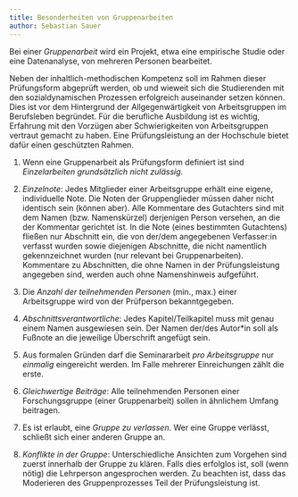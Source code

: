 ```yaml
---
title: Besonderheiten von Gruppenarbeiten
author: Sebastian Sauer
---
```





Bei einer *Gruppenarbeit* wird ein Projekt, etwa eine empirische Studie oder eine Datenanalyse, von mehreren Personen bearbeitet.

Neben der inhaltlich-methodischen Kompetenz soll im Rahmen dieser Prüfungsform abgeprüft werden, ob und wieweit sich die Studierenden mit den sozialdynamischen Prozessen erfolgreich auseinander setzen können. Dies ist vor dem Hintergrund der Allgegenwärtigkeit von Arbeitsgruppen im Berufsleben begründet. Für die berufliche Ausbildung ist es wichtig, Erfahrung mit den Vorzügen aber Schwierigkeiten von Arbeitsgruppen vertraut gemacht zu haben.
Eine Prüfungsleistung an der Hochschule bietet dafür einen geschützten Rahmen.





1. Wenn eine Gruppenarbeit als Prüfungsform definiert ist sind *Einzelarbeiten grundsätzlich nicht zulässig*.

2. *Einzelnote*: Jedes Mitglieder einer Arbeitsgruppe erhält eine eigene, individuelle Note. Die Noten der Gruppenglieder müssen daher nicht identisch sein (können aber). Alle Kommentare des Gutachters sind mit dem Namen (bzw. Namenskürzel) derjenigen Person versehen, an die der Kommentar gerichtet ist. In die Note (eines bestimmten Gutachtens) fließen nur Abschnitt ein, die von der/dem angegebenen Verfasser:in verfasst wurden sowie diejenigen Abschnitte, die nicht namentlich gekennzeichnet wurden (nur relevant bei Gruppenarbeiten). Kommentare zu Abschnitten, die ohne Namen in der Prüfungsleistung angegeben sind, werden auch ohne Namenshinweis aufgeführt.

2. Die *Anzahl der teilnehmenden Personen* (min., max.) einer Arbeitsgruppe wird von der Prüfperson bekanntgegeben.

3. *Abschnittsverantwortliche*: Jedes Kapitel/Teilkapitel muss mit genau einem Namen ausgewiesen sein. Der Namen der/des Autor*in soll als Fußnote an die jeweilige Überschrift angefügt sein.

5. Aus formalen Gründen darf die Seminararbeit *pro Arbeitsgruppe* nur *einmalig* eingereicht werden. Im Falle mehrerer Einreichungen zählt die erste.

11. *Gleichwertige Beiträge*: Alle teilnehmenden Personen einer Forschungsgruppe (einer Gruppenarbeit) sollen in ähnlichem Umfang beitragen.

13. Es ist erlaubt, eine *Gruppe zu verlassen*. Wer eine Gruppe verlässt, schließt sich einer anderen Gruppe an.

14. *Konflikte in der Gruppe*: Unterschiedliche Ansichten zum Vorgehen sind zuerst innerhalb der Gruppe zu klären. Falls dies erfolglos ist, soll (wenn nötig) die Lehrperson angesprochen werden. Zu beachten ist, dass das Moderieren des Gruppenprozesses Teil der Prüfungsleistung ist. 
